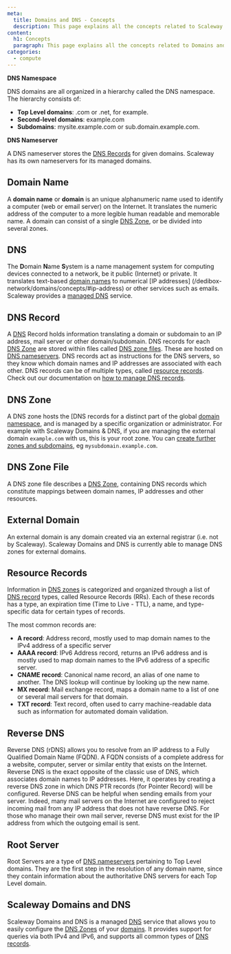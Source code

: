 ```yaml
---
meta:
  title: Domains and DNS - Concepts
  description: This page explains all the concepts related to Scaleway's Domains and DNS service
content:
  h1: Concepts
  paragraph: This page explains all the concepts related to Domains and DNS
categories:
  - compute
---
```


**DNS Namespace**

DNS domains are all organized in a hierarchy called the DNS namespace. The hierarchy consists of:

* **Top Level domains**: .com or .net, for example.
* **Second-level domains**: example.com
* **Subdomains**: mysite.example.com or sub.domain.example.com.

<Lightbox src="scaleway-domain-namespace.webp" alt="" />

**DNS Nameserver**

A DNS nameserver stores the [DNS Records](#dns-record) for given domains. Scaleway has its own nameservers for its managed domains.

<Lightbox src="scaleway-dns-nameserver.webp" alt="" />

<Concept opened>

## Domain Name

A **domain name** or **domain** is an unique alphanumeric name used to identify a computer (web or email server) on the Internet. It translates the numeric address of the computer to a more legible human readable and memorable name. A domain can consist of a single [DNS Zone](#dns-zone), or be divided into several zones.

</Concept>

<Concept opened>

## DNS

The **D**omain **N**ame **S**ystem is a name management system for computing devices connected to a network, be it public (Internet) or private. It translates text-based [domain names](/dedibox-network/domains/concepts/#domain-name) to numerical [IP addresses] (/dedibox-network/domains/concepts/#ip-address) or other services such as emails. Scaleway provides a [managed DNS](#scaleway-dns) service.

</Concept>

<Concept opened>

## DNS Record

A [DNS](#dns) Record holds information translating a domain or subdomain to an IP address, mail server or other domain/subdomain. DNS records for each [DNS Zone](#dns-zone) are stored within files called [DNS zone files](#dns-zone-file). These are hosted on [DNS nameservers](#dns-name-server). DNS records act as instructions for the DNS servers, so they know which domain names and IP addresses are associated with each other. DNS records can be of multiple types, called [resource records](#resource-records). Check out our documentation on [how to manage DNS records](/network/dns-cloud/how-to/manage-dns-records/).

</Concept>

<Concept>

## DNS Zone

A DNS zone hosts the [DNS records for a distinct part of the global [domain namespace](#dns-namespace), and is managed by a specific organization or administrator. For example with Scaleway Domains & DNS, if you are managing the external domain `example.com` with us, this is your root zone. You can [create further zones and subdomains](/network/dns-cloud/how-to/configure-dns-zones/), eg `mysubdomain.example.com`.

</Concept>

<Concept>

## DNS Zone File

A DNS zone file describes a [DNS Zone](#dns-zone), containing DNS records which constitute mappings between domain names, IP addresses and other resources.

</Concept>

<Concept>

## External Domain

An external domain is any domain created via an external registrar (i.e. not by Scaleway). Scaleway Domains and DNS is currently able to manage DNS zones for external domains.

</Concept>

<Concept>

## Resource Records

Information in [DNS zones](#dns-zone) is categorized and organized through a list of [DNS record](#dns-record) types, called Resource Records (RRs). Each of these records has a type, an expiration time (Time to Live - TTL), a name, and type-specific data for certain types of records.

The most common records are:

* **A record**: Address record, mostly used to map domain names to the IPv4 address of a specific server
* **AAAA record**: IPv6 Address record, returns an IPv6 address and is mostly used to map domain names to the IPv6 address of a specific server.
* **CNAME record**: Canonical name record, an alias of one name to another. The DNS lookup will continue by looking up the new name.
* **MX record**: Mail exchange record, maps a domain name to a list of one or several mail servers for that domain.
* **TXT record**: Text record, often used to carry machine-readable data such as information for automated domain validation.

</Concept>

<Concept>

## Reverse DNS

Reverse DNS (rDNS) allows you to resolve from an IP address to a Fully Qualified Domain Name (FQDN). A FQDN consists of a complete address for a website, computer, server or similar entity that exists on the Internet. Reverse DNS is the exact opposite of the classic use of DNS, which associates domain names to IP addresses. Here, it operates by creating a reverse DNS zone in which DNS PTR records (for Pointer Record) will be configured.
Reverse DNS can be helpful when sending emails from your server. Indeed, many mail servers on the Internet are configured to reject incoming mail from any IP address that does not have reverse DNS. For those who manage their own mail server, reverse DNS must exist for the IP address from which the outgoing email is sent.
</Concept>


<Concept>

## Root Server

Root Servers are a type of [DNS nameservers](#dns-name-server) pertaining to Top Level domains. They are the first step in the resolution of any domain name, since they contain information about the authoritative DNS servers for each Top Level domain.

</Concept>

<Concept>

## Scaleway Domains and DNS

Scaleway Domains and DNS is a managed [DNS](#dns) service that allows you to easily configure the [DNS Zones](#dns-zone) of your [domains](#domain-name). It provides support for queries via both IPv4 and IPv6, and supports all common types of [DNS records](#dns-record).

</Concept>

